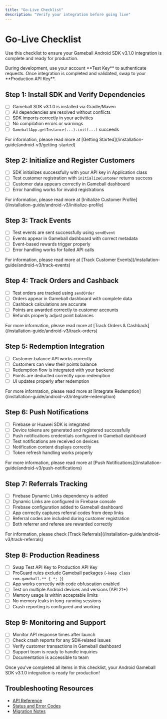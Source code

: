```yaml
---
title: "Go-Live Checklist"
description: "Verify your integration before going live"
---
```


# Go-Live Checklist

Use this checklist to ensure your Gameball Android SDK v3.1.0 integration is complete and ready for production.

<Info>
During development, use your account **Test Key** to authenticate requests. Once integration is completed and validated, swap to your **Production API Key**.
</Info>

## Step 1: Install SDK and Verify Dependencies

- [ ] Gameball SDK v3.1.0 is installed via Gradle/Maven
- [ ] All dependencies are resolved without conflicts
- [ ] SDK imports correctly in your activities
- [ ] No compilation errors or warnings
- [ ] `GameballApp.getInstance(...).init(...)` succeeds

<Tip>
For information, please read more at [Getting Started](/installation-guide/android-v3/getting-started)
</Tip>

## Step 2: Initialize and Register Customers

- [ ] SDK initializes successfully with your API key in Application class
- [ ] Test customer registration with `initializeCustomer` returns success
- [ ] Customer data appears correctly in Gameball dashboard
- [ ] Error handling works for invalid registrations

<Tip>
For information, please read more at [Initialize Customer Profile](/installation-guide/android-v3/initialize-profile)
</Tip>

## Step 3: Track Events

- [ ] Test events are sent successfully using `sendEvent`
- [ ] Events appear in Gameball dashboard with correct metadata
- [ ] Event-based rewards trigger properly
- [ ] Error handling works for failed API calls

<Tip>
For information, please read more at [Track Customer Events](/installation-guide/android-v3/track-events)
</Tip>

## Step 4: Track Orders and Cashback

- [ ] Test orders are tracked using `sendOrder`
- [ ] Orders appear in Gameball dashboard with complete data
- [ ] Cashback calculations are accurate
- [ ] Points are awarded correctly to customer accounts
- [ ] Refunds properly adjust point balances

<Tip>
For more information, please read more at [Track Orders & Cashback](/installation-guide/android-v3/track-orders)
</Tip>

## Step 5: Redemption Integration

- [ ] Customer balance API works correctly
- [ ] Customers can view their points balance
- [ ] Redemption flow is integrated with your backend
- [ ] Points are deducted correctly upon redemption
- [ ] UI updates properly after redemption

<Tip>
For more information, please read more at [Integrate Redemption](/installation-guide/android-v3/integrate-redemption)
</Tip>

## Step 6: Push Notifications

- [ ] Firebase or Huawei SDK is integrated
- [ ] Device tokens are generated and registered successfully
- [ ] Push notifications credentials configured in Gameball dashboard
- [ ] Test notifications are received on devices
- [ ] Notification content displays correctly
- [ ] Token refresh handling works properly

<Tip>
For more information, please read more at [Push Notifications](/installation-guide/android-v3/push-notifications)
</Tip>

## Step 7: Referrals Tracking

- [ ] Firebase Dynamic Links dependency is added
- [ ] Dynamic Links are configured in Firebase console
- [ ] Firebase configuration added to Gameball dashboard
- [ ] App correctly captures referral codes from deep links
- [ ] Referral codes are included during customer registration
- [ ] Both referrer and referee are rewarded correctly

<Tip>
For information, please check [Track Referrals](/installation-guide/android-v3/track-referrals)
</Tip>

## Step 8: Production Readiness

- [ ] Swap Test API Key to Production API Key
- [ ] ProGuard rules exclude Gameball packages (`-keep class com.gameball.** { *; }`)
- [ ] App works correctly with code obfuscation enabled
- [ ] Test on multiple Android devices and versions (API 21+)
- [ ] Memory usage is within acceptable limits
- [ ] No memory leaks in long-running sessions
- [ ] Crash reporting is configured and working

## Step 9: Monitoring and Support

- [ ] Monitor API response times after launch
- [ ] Check crash reports for any SDK-related issues
- [ ] Verify customer transactions in Gameball dashboard
- [ ] Support team is ready to handle inquiries
- [ ] Documentation is accessible to team

<Check>
Once you've completed all items in this checklist, your Android Gameball SDK v3.1.0 integration is ready for production!
</Check>

## Troubleshooting Resources

- [API Reference](/api-reference/introduction)
- [Status and Error Codes](/api-reference/overview/status-error-codes)
- [Migration Notes](/installation-guide/android-v3/migration-notes)

